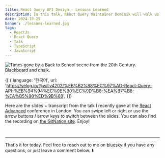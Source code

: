 ```yaml
---
title: React Query API Design - Lessons Learned
description: In this talk, React Query maintainer Dominik will walk us through some of the API design choices that were made in React Query to get to that DX. You'll hear stories about things that went well, but also about tradeoffs and mistakes that were made, and what lessons we can all learn from those.
date: 2024-10-25
banner: ./lessons-learned.jpg
tags:
  - ReactJs
  - React Query
  - Talk
  - TypeScript
  - JavaScript
---
```



<img
  src="./lessons-learned.jpg"
  alt="Times gone by a Back to School scene from the 20th Century. Blackboard and chalk."
/>

<Attribution name="Belinda Fewings" url="@bel2000a" />

<RqToc id="react-query-api-design-lessons-learned" />

<Translations>{[    {
      language: '한국어',
      url: 'https://velog.io/@willy4202/%EB%B2%88%EC%97%AD-React-Query-API-%EB%94%94%EC%9E%90%EC%9D%B8-%EA%B7%B8-%EA%B5%90%ED%9B%88',
    }]}</Translations>

Here are the slides + transcript from the talk I recently gave at the [React Advanced](https://reactadvanced.com/) conference in London. You can swipe left or right or use the arrow buttons / arrow keys to switch between the slides. You can also find the recording on [the GitNation site](https://gitnation.com/contents/react-query-api-design-lessons-learned). Enjoy!

<br />

<ApiDesignPresentation />

---

That's it for today. Feel free to reach out to me on [bluesky](https://bsky.app/profile/tkdodo.eu)
if you have any questions, or just leave a comment below. ⬇️

<Comments />
